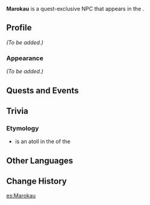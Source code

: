 {{Meta
<!-- Remove this template after adding the missing info -->
|missing_NPC_profile  = yes
<!--
|missing_NPC_idle     = yes
|missing_NPC_dialogue = yes
-->
}}
{{Character Infobox
|type             = Quest NPC
|image            = NPC Marokau.png
|realname         = <!-- Optional, if different from in-game name -->
|deceased         = <!-- Past (for deceased prior to events of the game) or free response -->
|region           = Natlan
|location         = Natlan
|affiliation      = People of the Springs
|title            = 

|ancestry         = <!-- Clan/family -->
|father           = 
|mother           = 
|spouse           = 
|sibling          = 
|child            = 
|relative         = 

|voiceEN          = 
|voiceCN          = 
|voiceJP          = 
|voiceKR          = 
}}
'''Marokau''' is a quest-exclusive NPC that appears in the {{Quest|Flowers Resplendent on the Sun-Scorched Sojourn}}.
<!--
==Location==
{{subst:#tag:gallery|
NPC Location {{subst:#titleparts:{{subst:PAGENAME}}}}.png{{subst:!}}{{subst:#titleparts:{{subst:PAGENAME}}}}'s location
NPC Location {{subst:#titleparts:{{subst:PAGENAME}}}} Context.png{{subst:!}}Additional context
}}
-->
==Profile==
<!--Detailed story/lore information goes here.-->
''(To be added.)''

===Appearance===
<!--Keep appearance section short and concise. Limit to 2 paragraphs with 3-4 sentences each.-->
''(To be added.)''

==Quests and Events==
{{Quests and Events}}
<!--
==Idle Quotes==
{{Dialogue Start}}
: {{DIcon|Idle}} {{Tx}}
:: {{A|VO {{subst:#titleparts:{{subst:PAGENAME}}}} 01.ogg}} "{{Tx}}"
{{Dialogue End}}

==Dialogue==
{{Dialogue Start}}
:'''{{subst:#titleparts:{{subst:PAGENAME}}}}:''' 
:{{DIcon}}
{{Dialogue End}}
<!--
==Event Dialogue==
===Event Name===
{{Dialogue Start}}
:'''{{subst:#titleparts:{{subst:PAGENAME}}}}:'''
{{Dialogue End}}
-->
==Trivia==
===Etymology===
* {{w|Marokau}} is an atoll in the {{w|Tuamotus|Tuamotu Archipelago}} of the {{w|French Polynesia}}

==Other Languages==
{{Other Languages|default_hidden=1
|en      = Marokau
|zhs     = 马洛考
|zhs_rm  = Mǎluòkǎo
|zht     = 馬洛考
|zht_rm  = Mǎluòkǎo
|ja      = マロカウ
|ja_rm   = Marokau
|ko      = 마로카우
|es      = Marokau
|fr      = Marokau
|ru      = Марокау
|th      = Marokau
|vi      = Marokau
|de      = Marokau
|id      = Marokau
|pt      = Marokau
|tr      = Marokau
|it      = Marokau
}}

==Change History==
{{Change History|5.0}}
<!--
==References==
{{Reflist}}
-->

[[es:Marokau]]